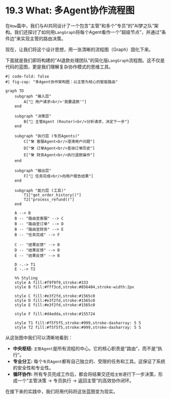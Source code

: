 # 19.3 What: 多Agent协作流程图

::: {.callout-tip title="核心概念：多Agent协作流程图"}

在`How`篇中，我们与AI共同设计了一个包含"主管"和多个"专员"的"AI梦之队"架构。我们还探讨了如何用`LangGraph`将每个Agent看作一个"超级节点"，并通过"条件边"来实现主管的路由决策。

现在，让我们将这个设计思想，用一张清晰的流程图（Graph）固化下来。

下面就是我们即将构建的"AI退款处理团队"的简化版`LangGraph`流程图。这不仅是代码的蓝图，更是我们理解复杂协作模式的思维工具。

```mermaid
#| code-fold: false
#| fig-cap: "多Agent协作架构图：以主管为核心的智能路由"

graph TD
    subgraph "输入层"
        A["👤 用户请求<br/>'我要退款'"]
    end

    subgraph "决策层"
        B{"🧠 主管Agent (Router)<br/>分析请求，决定下一步"}
    end

    subgraph "执行层 (专员Agents)"
        C["🛠️ 客服Agent<br/>澄清用户问题"]
        D["🛠️ 订单Agent<br/>查询订单历史"]
        E["🛠️ 财务Agent<br/>执行退款操作"]
    end
    
    subgraph "输出层"
        F["🏁 任务完成<br/>向用户报告结果"]
    end
    
    subgraph "能力层 (工具)"
        T1["get_order_history()"]
        T2["process_refund()"]
    end

    A --> B
    B -- "路由至客服" --> C
    B -- "路由至订单" --> D
    B -- "路由至财务" --> E
    B -- "任务完成" --> F
    
    C -- "结果反馈" --> B
    D -- "结果反馈" --> B
    E -- "结果反馈" --> B
    
    D -.-> T1
    E -.-> T2
    
    %% Styling
    style A fill:#f9f9f9,stroke:#333
    style B fill:#fff3cd,stroke:#856404,stroke-width:2px
    
    style C fill:#e3f2fd,stroke:#1565c0
    style D fill:#e3f2fd,stroke:#1565c0
    style E fill:#e3f2fd,stroke:#1565c0
    
    style F fill:#d4edda,stroke:#155724
    
    style T1 fill:#f5f5f5,stroke:#999,stroke-dasharray: 5 5
    style T2 fill:#f5f5f5,stroke:#999,stroke-dasharray: 5 5
```

从这张图中我们可以清晰地看到：

*   **中央枢纽:** `主管Agent`是所有流程的中心。它的核心职责是"路由"，而不是"执行"。
*   **专业分工:** 每个`专员Agent`都有自己独立的、受限的任务和工具。这保证了系统的安全性和专业性。
*   **循环协作:** 所有专员完成工作后，都会将结果交还给`主管`进行下一步决策，形成一个"主管决策 -> 专员执行 -> 返回主管"的高效协作闭环。

在接下来的实践中，我们将用代码将这张蓝图变为现实。
::: 